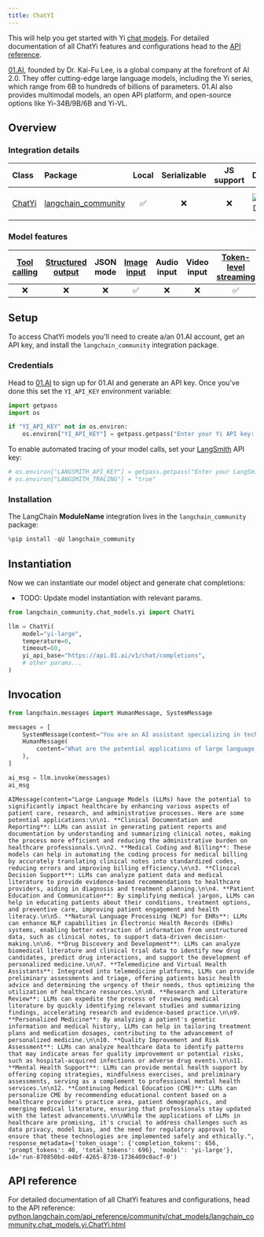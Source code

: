 ```yaml
---
title: ChatYI
---
```


This will help you get started with Yi [chat models](/oss/langchain/models). For detailed documentation of all ChatYi features and configurations head to the [API reference](https://python.langchain.com/api_reference/lanchain_community/chat_models/lanchain_community.chat_models.yi.ChatYi.html).

[01.AI](https://www.lingyiwanwu.com/en), founded by Dr. Kai-Fu Lee, is a global company at the forefront of AI 2.0. They offer cutting-edge large language models, including the Yi series, which range from 6B to hundreds of billions of parameters. 01.AI also provides multimodal models, an open API platform, and open-source options like Yi-34B/9B/6B and Yi-VL.

## Overview

### Integration details

| Class | Package | Local | Serializable | JS support | Downloads | Version |
| :--- | :--- | :---: | :---: |  :---: | :---: | :---: |
| [ChatYi](https://python.langchain.com/api_reference/lanchain_community/chat_models/lanchain_community.chat_models.yi.ChatYi.html) | [langchain_community](https://python.langchain.com/api_reference/community/index.html) | ✅ | ❌ | ❌ | ![PyPI - Downloads](https://img.shields.io/pypi/dm/langchain_community?style=flat-square&label=%20) | ![PyPI - Version](https://img.shields.io/pypi/v/langchain_community?style=flat-square&label=%20) |

### Model features

| [Tool calling](/oss/langchain/tools) | [Structured output](/oss/langchain/structured-output) | JSON mode | [Image input](/oss/langchain/messages#multimodal) | Audio input | Video input | [Token-level streaming](/oss/langchain/streaming/) | Native async | [Token usage](/oss/langchain/models#token-usage) | [Logprobs](/oss/langchain/models#log-probabilities) |
| :---: | :---: | :---: | :---: |  :---: | :---: | :---: | :---: | :---: | :---: |
| ❌ | ❌ | ❌ | ✅ | ❌ | ❌ | ✅ | ❌ | ✅ | ❌ |

## Setup

To access ChatYi models you'll need to create a/an 01.AI account, get an API key, and install the `langchain_community` integration package.

### Credentials

Head to [01.AI](https://platform.01.ai) to sign up for 01.AI and generate an API key. Once you've done this set the `YI_API_KEY` environment variable:

```python
import getpass
import os

if "YI_API_KEY" not in os.environ:
    os.environ["YI_API_KEY"] = getpass.getpass("Enter your Yi API key: ")
```

To enable automated tracing of your model calls, set your [LangSmith](https://docs.smith.langchain.com/) API key:

```python
# os.environ["LANGSMITH_API_KEY"] = getpass.getpass("Enter your LangSmith API key: ")
# os.environ["LANGSMITH_TRACING"] = "true"
```

### Installation

The LangChain __ModuleName__ integration lives in the `langchain_community` package:

```python
%pip install -qU langchain_community
```

## Instantiation

Now we can instantiate our model object and generate chat completions:

- TODO: Update model instantiation with relevant params.

```python
from langchain_community.chat_models.yi import ChatYi

llm = ChatYi(
    model="yi-large",
    temperature=0,
    timeout=60,
    yi_api_base="https://api.01.ai/v1/chat/completions",
    # other params...
)
```

## Invocation

```python
from langchain.messages import HumanMessage, SystemMessage

messages = [
    SystemMessage(content="You are an AI assistant specializing in technology trends."),
    HumanMessage(
        content="What are the potential applications of large language models in healthcare?"
    ),
]

ai_msg = llm.invoke(messages)
ai_msg
```

```output
AIMessage(content="Large Language Models (LLMs) have the potential to significantly impact healthcare by enhancing various aspects of patient care, research, and administrative processes. Here are some potential applications:\n\n1. **Clinical Documentation and Reporting**: LLMs can assist in generating patient reports and documentation by understanding and summarizing clinical notes, making the process more efficient and reducing the administrative burden on healthcare professionals.\n\n2. **Medical Coding and Billing**: These models can help in automating the coding process for medical billing by accurately translating clinical notes into standardized codes, reducing errors and improving billing efficiency.\n\n3. **Clinical Decision Support**: LLMs can analyze patient data and medical literature to provide evidence-based recommendations to healthcare providers, aiding in diagnosis and treatment planning.\n\n4. **Patient Education and Communication**: By simplifying medical jargon, LLMs can help in educating patients about their conditions, treatment options, and preventive care, improving patient engagement and health literacy.\n\n5. **Natural Language Processing (NLP) for EHRs**: LLMs can enhance NLP capabilities in Electronic Health Records (EHRs) systems, enabling better extraction of information from unstructured data, such as clinical notes, to support data-driven decision-making.\n\n6. **Drug Discovery and Development**: LLMs can analyze biomedical literature and clinical trial data to identify new drug candidates, predict drug interactions, and support the development of personalized medicine.\n\n7. **Telemedicine and Virtual Health Assistants**: Integrated into telemedicine platforms, LLMs can provide preliminary assessments and triage, offering patients basic health advice and determining the urgency of their needs, thus optimizing the utilization of healthcare resources.\n\n8. **Research and Literature Review**: LLMs can expedite the process of reviewing medical literature by quickly identifying relevant studies and summarizing findings, accelerating research and evidence-based practice.\n\n9. **Personalized Medicine**: By analyzing a patient's genetic information and medical history, LLMs can help in tailoring treatment plans and medication dosages, contributing to the advancement of personalized medicine.\n\n10. **Quality Improvement and Risk Assessment**: LLMs can analyze healthcare data to identify patterns that may indicate areas for quality improvement or potential risks, such as hospital-acquired infections or adverse drug events.\n\n11. **Mental Health Support**: LLMs can provide mental health support by offering coping strategies, mindfulness exercises, and preliminary assessments, serving as a complement to professional mental health services.\n\n12. **Continuing Medical Education (CME)**: LLMs can personalize CME by recommending educational content based on a healthcare provider's practice area, patient demographics, and emerging medical literature, ensuring that professionals stay updated with the latest advancements.\n\nWhile the applications of LLMs in healthcare are promising, it's crucial to address challenges such as data privacy, model bias, and the need for regulatory approval to ensure that these technologies are implemented safely and ethically.", response_metadata={'token_usage': {'completion_tokens': 656, 'prompt_tokens': 40, 'total_tokens': 696}, 'model': 'yi-large'}, id='run-870850bd-e4bf-4265-8730-1736409c0acf-0')
```

## API reference

For detailed documentation of all ChatYi features and configurations, head to the API reference: [python.langchain.com/api_reference/community/chat_models/langchain_community.chat_models.yi.ChatYi.html](https://python.langchain.com/api_reference/community/chat_models/langchain_community.chat_models.yi.ChatYi.html)
